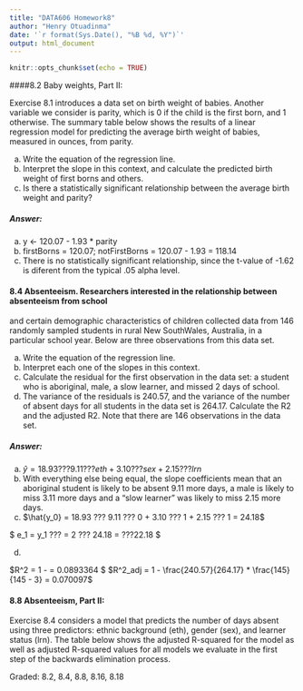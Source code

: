 ```yaml
---
title: "DATA606 Homework8"
author: "Henry Otuadinma"
date: '`r format(Sys.Date(), "%B %d, %Y")`'
output: html_document
---
```


```r
knitr::opts_chunk$set(echo = TRUE)
```


####8.2 Baby weights, Part II: 

Exercise 8.1 introduces a data set on birth weight of babies. Another variable we consider is parity, which is 0 if the child is the first born, and 1 otherwise. The summary table below shows the results of a linear regression model for predicting the average birth weight of babies, measured in ounces, from parity. 

(a) Write the equation of the regression line.
(b) Interpret the slope in this context, and calculate the predicted birth weight of first borns and
others.
(c) Is there a statistically significant relationship between the average birth weight and parity?

##### Answer:

(a) y <- 120.07 - 1.93 * parity
(b) firstBorns = 120.07; notFirstBorns = 120.07 - 1.93 = 118.14
(c) There is no statistically significant relationship, since the t-value of -1.62 is diferent from the typical .05 alpha level.


#### 8.4 Absenteeism. Researchers interested in the relationship between absenteeism from school
and certain demographic characteristics of children collected data from 146 randomly sampled students
in rural New SouthWales, Australia, in a particular school year. Below are three observations
from this data set.

(a) Write the equation of the regression line.
(b) Interpret each one of the slopes in this context.
(c) Calculate the residual for the first observation in the data set: a student who is aboriginal,
male, a slow learner, and missed 2 days of school.
(d) The variance of the residuals is 240.57, and the variance of the number of absent days for all
students in the data set is 264.17. Calculate the R2 and the adjusted R2. Note that there are
146 observations in the data set.

##### Answer:

(a) $\hat{y} = 18.93 ??? 9.11 ??? eth + 3.10 ??? sex + 2.15 ??? lrn$
(b) With everything else being equal, the slope coefficients mean that an aboriginal student is likely to be absent 9.11 more days, a male is likely to miss 3.11 more days and a "slow learner" was likely to miss 2.15 more days.
(c)
$\hat{y_0} = 18.93 ??? 9.11 ??? 0 + 3.10 ??? 1 + 2.15 ??? 1 = 24.18$

$ e_1 = y_1 ??? \hat{y_1} = 2 ??? 24.18 = ???22.18 $

(d) 

$R^2 = 1 - \frac{240.57}{264.17} = 0.0893364 $
$R^2_adj = 1 - \frac{240.57}{264.17} * \frac{145}{145 - 3} = 0.070097$

#### 8.8 Absenteeism, Part II: 
Exercise 8.4 considers a model that predicts the number of days absent using three predictors: ethnic background (eth), gender (sex), and learner status (lrn). The table below shows the adjusted R-squared for the model as well as adjusted R-squared values for all models we evaluate in the first step of the backwards elimination process.



Graded: 8.2, 8.4, 8.8, 8.16, 8.18

















